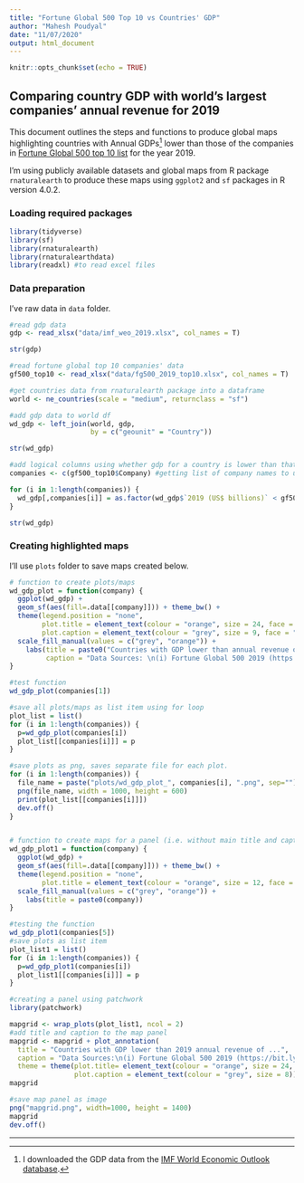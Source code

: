 ```yaml
---
title: "Fortune Global 500 Top 10 vs Countries' GDP"
author: "Mahesh Poudyal"
date: "11/07/2020"
output: html_document
---
```


```r
knitr::opts_chunk$set(echo = TRUE)
```

## Comparing country GDP with world's largest companies' annual revenue for 2019
This document outlines the steps and functions to produce global maps highlighting countries with Annual GDPs[^1] lower than those of the companies in [Fortune Global 500 top 10 list](https://en.wikipedia.org/wiki/Fortune_Global_500#Fortune_Global_500_list_of_2019) for the year 2019.

I'm using publicly available datasets and global maps from R package `rnaturalearth` to produce these maps using `ggplot2` and `sf` packages in R version 4.0.2.

### Loading required packages
```r
library(tidyverse)
library(sf)
library(rnaturalearth)
library(rnaturalearthdata)
library(readxl) #to read excel files
```


### Data preparation
I've raw data in `data` folder.
```r
#read gdp data
gdp <- read_xlsx("data/imf_weo_2019.xlsx", col_names = T)

str(gdp)

#read fortune global top 10 companies' data
gf500_top10 <- read_xlsx("data/fg500_2019_top10.xlsx", col_names = T)

#get countries data from rnaturalearth package into a dataframe
world <- ne_countries(scale = "medium", returnclass = "sf")

#add gdp data to world df
wd_gdp <- left_join(world, gdp,
                    by = c("geounit" = "Country"))

str(wd_gdp)

#add logical columns using whether gdp for a country is lower than that of top 10 companies' revenues
companies <- c(gf500_top10$Company) #getting list of company names to use in functions below

for (i in 1:length(companies)) {
  wd_gdp[,companies[i]] = as.factor(wd_gdp$`2019 (US$ billions)` < gf500_top10$`Revenues ($billions)`[gf500_top10$Company==companies[i]])
}

str(wd_gdp)
```


### Creating highlighted maps
I'll use `plots` folder to save maps created below.
```r
# function to create plots/maps
wd_gdp_plot = function(company) {
  ggplot(wd_gdp) + 
  geom_sf(aes(fill=.data[[company]])) + theme_bw() + 
  theme(legend.position = "none",
        plot.title = element_text(colour = "orange", size = 24, face = "bold", hjust = 0.5),
        plot.caption = element_text(colour = "grey", size = 9, face = "italic")) + 
  scale_fill_manual(values = c("grey", "orange")) + 
    labs(title = paste0("Countries with GDP lower than annual revenue of"," ",company," in 2019"),
         caption = "Data Sources: \n(i) Fortune Global 500 2019 (https://bit.ly/gf500-2019)\n(ii) IMF World Economic Outlook 2019 (https://bit.ly/imf-weo-2019)")
}

#test function
wd_gdp_plot(companies[1])

#save all plots/maps as list item using for loop
plot_list = list()
for (i in 1:length(companies)) {
  p=wd_gdp_plot(companies[i])
  plot_list[[companies[i]]] = p
}

#save plots as png, saves separate file for each plot.
for (i in 1:length(companies)) {
  file_name = paste("plots/wd_gdp_plot_", companies[i], ".png", sep="")
  png(file_name, width = 1000, height = 600)
  print(plot_list[[companies[i]]])
  dev.off()
}


# function to create maps for a panel (i.e. without main title and caption)
wd_gdp_plot1 = function(company) {
  ggplot(wd_gdp) + 
  geom_sf(aes(fill=.data[[company]])) + theme_bw() + 
  theme(legend.position = "none",
        plot.title = element_text(colour = "orange", size = 12, face = "bold", hjust = 0.5)) + 
  scale_fill_manual(values = c("grey", "orange")) + 
    labs(title = paste0(company))
}

#testing the function
wd_gdp_plot1(companies[5])
#save plots as list item
plot_list1 = list()
for (i in 1:length(companies)) {
  p=wd_gdp_plot1(companies[i])
  plot_list1[[companies[i]]] = p
}

#creating a panel using patchwork
library(patchwork)

mapgrid <- wrap_plots(plot_list1, ncol = 2)
#add title and caption to the map panel
mapgrid <- mapgrid + plot_annotation(
  title = "Countries with GDP lower than 2019 annual revenue of ...",
  caption = "Data Sources:\n(i) Fortune Global 500 2019 (https://bit.ly/gf500−2019)\n(ii) IMF World Economic Outlook 2019 (https://bit.ly/imf−weo−2019)",
  theme = theme(plot.title= element_text(colour = "orange", size = 24, face = "bold", hjust = 0.5),
                plot.caption = element_text(colour = "grey", size = 8)))
mapgrid

#save map panel as image
png("mapgrid.png", width=1000, height = 1400)
mapgrid
dev.off()

```

---
[^1]: I downloaded the GDP data from the [IMF World Economic Outlook database](https://bit.ly/imf-weo-2019).